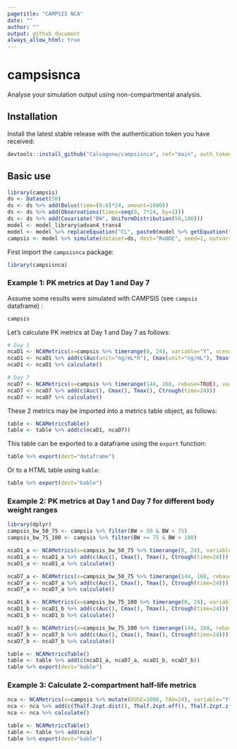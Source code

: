 ```yaml
---
pagetitle: "CAMPSIS NCA"
date: ""
author: ""
output: github_document
always_allow_html: true
---
```


# campsisnca
Analyse your simulation output using non-compartmental analysis.

## Installation
Install the latest stable release with the authentication token you have received:
  
```r
devtools::install_github("Calvagone/campsisnca", ref="main", auth_token="AUTH_TOKEN", force=TRUE)
```

## Basic use

```r
library(campsis)
ds <- Dataset(50)
ds <- ds %>% add(Bolus(time=(0:6)*24, amount=1000))
ds <- ds %>% add(Observations(times=seq(0, 7*24, by=1)))
ds <- ds %>% add(Covariate("BW", UniformDistribution(50,100)))
model <- model_library$advan4_trans4
model <- model %>% replaceEquation("CL", paste0(model %>% getEquation("CL"), "*pow(BW/70, 0.75)"))
campsis <- model %>% simulate(dataset=ds, dest="RxODE", seed=1, outvars="BW")


```

First import the `campsisnca` package:

```r
library(campsisnca)
```

### Example 1: PK metrics at Day 1 and Day 7

Assume some results were simulated with CAMPSIS (see `campsis` dataframe) :

```r
campsis
```

Let's calculate PK metrics at Day 1 and Day 7 as follows:

```r
# Day 1
ncaD1 <- NCAMetrics(x=campsis %>% timerange(0, 24), variable="Y", scenario=c(day="Day 1"))
ncaD1 <- ncaD1 %>% add(c(Auc(unit="ng/mL*h"), Cmax(unit="ng/mL"), Tmax(unit="h"), Ctrough(time=24, unit="ng/mL")))
ncaD1 <- ncaD1 %>% calculate()

# Day 7 
ncaD7 <- NCAMetrics(x=campsis %>% timerange(144, 168, rebase=TRUE), variable="Y", scenario=c(day="Day 7"))
ncaD7 <- ncaD7 %>% add(c(Auc(), Cmax(), Tmax(), Ctrough(time=24)))
ncaD7 <- ncaD7 %>% calculate()
```

These 2 metrics may be imported into a metrics table object, as follows:

```r
table <- NCAMetricsTable()  
table <- table %>% add(c(ncaD1, ncaD7))
```

This table can be exported to a dataframe using the `export` function:

```r
table %>% export(dest="dataframe")
```

Or to a HTML table using `kable`:

```r
table %>% export(dest="kable")
```

### Example 2: PK metrics at Day 1 and Day 7 for different body weight ranges

```r
library(dplyr)
campsis_bw_50_75 <- campsis %>% filter(BW > 50 & BW < 75)
campsis_bw_75_100 <- campsis %>% filter(BW >= 75 & BW < 100)

ncaD1_a <- NCAMetrics(x=campsis_bw_50_75 %>% timerange(0, 24), variable="Y", scenario=c(day="Day 1", bw_range="BW range: 50-75"))
ncaD1_a <- ncaD1_a %>% add(c(Auc(), Cmax(), Tmax(), Ctrough(time=24)))
ncaD1_a <- ncaD1_a %>% calculate()

ncaD7_a <- NCAMetrics(x=campsis_bw_50_75 %>% timerange(144, 168, rebase=TRUE), variable="Y", scenario=c(day="Day 7", bw_range="BW range: 50-75"))
ncaD7_a <- ncaD7_a %>% add(c(Auc(), Cmax(), Tmax(), Ctrough(time=24)))
ncaD7_a <- ncaD7_a %>% calculate()

ncaD1_b <- NCAMetrics(x=campsis_bw_75_100 %>% timerange(0, 24), variable="Y", scenario=c(day="Day 1", bw_range="BW range: 75-100"))
ncaD1_b <- ncaD1_b %>% add(c(Auc(), Cmax(), Tmax(), Ctrough(time=24)))
ncaD1_b <- ncaD1_b %>% calculate()

ncaD7_b <- NCAMetrics(x=campsis_bw_75_100 %>% timerange(144, 168, rebase=TRUE), variable="Y", scenario=c(day="Day 7", bw_range="BW range: 75-100"))
ncaD7_b <- ncaD7_b %>% add(c(Auc(), Cmax(), Tmax(), Ctrough(time=24)))
ncaD7_b <- ncaD7_b %>% calculate()

table <- NCAMetricsTable()  
table <- table %>% add(c(ncaD1_a, ncaD7_a, ncaD1_b, ncaD7_b))
table %>% export(dest="kable")
```

### Example 3: Calculate 2-compartment half-life metrics

```r
nca <- NCAMetrics(x=campsis %>% mutate(DOSE=1000, TAU=24), variable="Y", scenario=c(xx="Half-lives"))
nca <- nca %>% add(c(Thalf.2cpt.dist(), Thalf.2cpt.eff(), Thalf.2cpt.z()))
nca <- nca %>% calculate()

table <- NCAMetricsTable()  
table <- table %>% add(nca)
table %>% export(dest="kable")
```